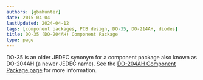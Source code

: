 ```yaml
---
authors: [gbmhunter]
date: 2015-04-04
lastUpdated: 2024-04-12
tags: [component packages, PCB design, DO-35, DO-214AH, diodes]
title: DO-35 (DO-204AH) Component Package
type: page
---
```


DO-35 is an older JEDEC synonym for a component package also known as DO-204AH (a newer JEDEC name). See the [DO-204AH Component Package page](/pcb-design/component-packages/do-204ah-component-package/) for more information.
